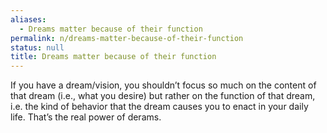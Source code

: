 ```yaml
---
aliases:
  - Dreams matter because of their function
permalink: n/dreams-matter-because-of-their-function
status: null
title: Dreams matter because of their function
---
```

If you have a dream/vision, you shouldn’t focus so much on the content of that dream (i.e., what you desire) but rather on the function of that dream, i.e. the kind of behavior that the dream causes you to enact in your daily life. That’s the real power of derams.
